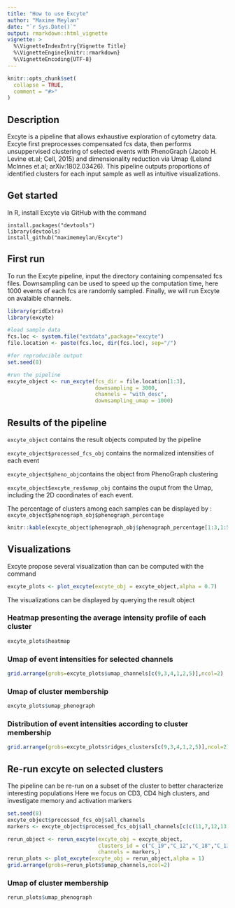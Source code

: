 ```yaml
---
title: "How to use Excyte"
author: "Maxime Meylan"
date: "`r Sys.Date()`"
output: rmarkdown::html_vignette
vignette: >
  %\VignetteIndexEntry{Vignette Title}
  %\VignetteEngine{knitr::rmarkdown}
  %\VignetteEncoding{UTF-8}
---
```


```r
knitr::opts_chunk$set(
  collapse = TRUE,
  comment = "#>"
)
```
## Description

Excyte is a pipeline that allows exhaustive exploration of cytometry data. Excyte first preprocesses compensated fcs data, then performs unsuppervised clustering of selected events with PhenoGraph (Jacob H. Levine et.al; Cell, 2015) and dimensionality reduction via Umap (Leland McInnes et.al; arXiv:1802.03426). This pipeline outputs proportions of identified clusters for each input sample as well as intuitive visualizations.


## Get started 

In R, install Excyte via GitHub with the command 

``` 
install.packages("devtools")
library(devtools)
install_github("maximemeylan/Excyte")
```


## First run 

To run the Excyte pipeline, input the directory containing compensated fcs files. Downsampling can be used to speed up the computation time, here 1000 events of each fcs are randomly sampled. Finally, we will run Excyte on avalaible channels.


```r
library(gridExtra)
library(excyte)

#load sample data 
fcs.loc <- system.file("extdata",package="excyte")
file.location <- paste(fcs.loc, dir(fcs.loc), sep="/")

#for reproducible output
set.seed(8)

#run the pipeline
excyte_object <- run_excyte(fcs_dir = file.location[1:3],
                            downsampling = 3000,
                            channels = "with_desc",
                            downsampling_umap = 1000)
```
## Results of the pipeline

`excyte_object` contains the result objects computed by the pipeline\

`excyte_object$processed_fcs_obj` contains the normalized intensities of each event \

`excyte_object$pheno_obj`contains the object from PhenoGraph clustering \

`excyte_object$excyte_res$umap_obj` contains the ouput from the Umap, including the 2D coordinates of each event.\

The percentage of clusters among each samples can be displayed by :
`excyte_object$phenograph_obj$phenograph_percentage`

```r
knitr::kable(excyte_object$phenograph_obj$phenograph_percentage[1:3,1:5])
```

## Visualizations 

Excyte propose several visualization than can be computed with the command
```r
excyte_plots <- plot_excyte(excyte_obj = excyte_object,alpha = 0.7)
```

The visualizations can be displayed by querying the result object 

### Heatmap presenting the average intensity profile of each cluster

```r
excyte_plots$heatmap
```

### Umap of event intensities for selected channels
```r
grid.arrange(grobs=excyte_plots$umap_channels[c(9,3,4,1,2,5)],ncol=2)
```

### Umap of cluster membership
```r
excyte_plots$umap_phenograph
```


### Distribution of event intensities according to cluster membership
```r
grid.arrange(grobs=excyte_plots$ridges_clusters[c(9,3,4,1,2,5)],ncol=2)
```

## Re-run excyte on selected clusters 

The pipeline can be re-run on a subset of the cluster to better characterize interesting populations 
Here we focus on CD3, CD4 high clusters, and investigate memory and activation markers

```r
set.seed(8)
excyte_object$processed_fcs_obj$all_channels
markers <- excyte_object$processed_fcs_obj$all_channels[c(c(11,7,12,13,8,14)),1]

rerun_object <- rerun_excyte(excyte_obj = excyte_object,
                             clusters_id = c("C_19","C_12","C_18","C_13","C_05","C_08"), 
                             channels = markers,)
rerun_plots <- plot_excyte(excyte_obj = rerun_object,alpha = 1)
grid.arrange(grobs=rerun_plots$umap_channels,ncol=2)
```
### Umap of cluster membership
```r
rerun_plots$umap_phenograph
```

